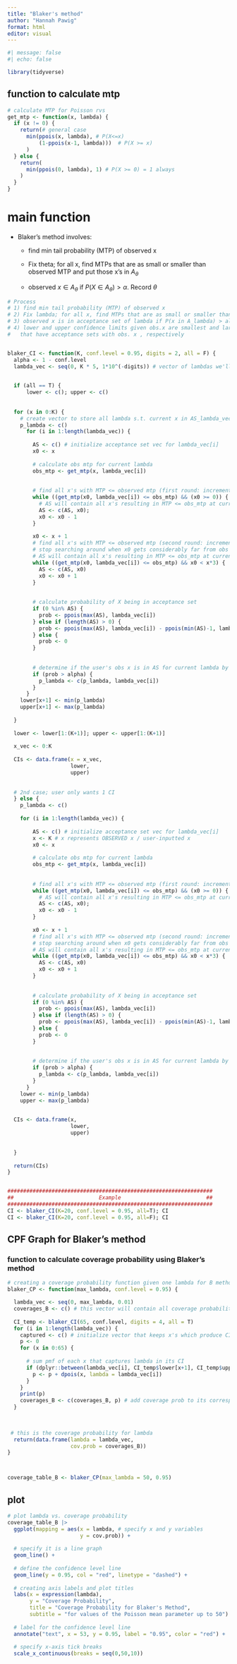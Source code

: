 ```yaml
---
title: "Blaker's method"
author: "Hannah Pawig"
format: html
editor: visual
---
```


```r
#| message: false
#| echo: false

library(tidyverse)
```

## function to calculate mtp

```r
# calculate MTP for Poisson rvs
get_mtp <- function(x, lambda) {
  if (x != 0) {
    return(# general case
      min(ppois(x, lambda), # P(X<=x)
          (1-ppois(x-1, lambda)))  # P(X >= x)
      ) 
  } else {
    return(
      min(ppois(0, lambda), 1) # P(X >= 0) = 1 always
    ) 
  }
}
```

# main function

-   Blaker's method involves:

    -   find min tail probability (MTP) of observed x

    -   Fix theta; for all x, find MTPs that are as small or smaller than observed MTP and put those x's in $A_\theta$

    -   observed $x \in A_\theta$ if $P(X \in A_\theta) > \alpha$. Record $\theta$

```r
# Process
# 1) find min tail probability (MTP) of observed x
# 2) Fix lambda; for all x, find MTPs that are as small or smaller than observed MTP at that lambda. The observed x is always among these
# 3) observed x is in acceptance set of lambda if P(x in A_lambda) > alpha. Record all lambdas
# 4) lower and upper confidence limits given obs.x are smallest and largest lambdas
#   that have acceptance sets with obs. x , respectively


blaker_CI <- function(K, conf.level = 0.95, digits = 2, all = F) {
  alpha <- 1 - conf.level
  lambda_vec <- seq(0, K * 5, 1*10^(-digits)) # vector of lambdas we'll increment through

  
  if (all == T) {
      lower <- c(); upper <- c()
  
  
  for (x in 0:K) {
    # create vector to store all lambda s.t. current x in AS_lambda_vec[i] (*plausible* lambdas)
    p_lambda <- c() 
      for (i in 1:length(lambda_vec)) {
    
        AS <- c() # initialize acceptance set vec for lambda_vec[i]
        x0 <- x
        
        # calculate obs mtp for current lambda
        obs_mtp <- get_mtp(x, lambda_vec[i])
        
        
        # find all x's with MTP <= observed mtp (first round: increment x down)
        while ((get_mtp(x0, lambda_vec[i]) <= obs_mtp) && (x0 >= 0)) {
          # AS will contain all x's resulting in MTP <= obs_mtp at current lambda
          AS <- c(AS, x0);
          x0 <- x0 - 1
        }
        
        x0 <- x + 1
        # find all x's with MTP <= observed mtp (second round: increment x up)
        # stop searching around when x0 gets considerably far from obs x.
        # AS will contain all x's resulting in MTP <= obs_mtp at current lambda
        while ((get_mtp(x0, lambda_vec[i]) <= obs_mtp) && x0 < x*3) { 
          AS <- c(AS, x0)
          x0 <- x0 + 1
        }
        
        
        # calculate probability of X being in acceptance set
        if (0 %in% AS) {
          prob <- ppois(max(AS), lambda_vec[i])
        } else if (length(AS) > 0) {
          prob <- ppois(max(AS), lambda_vec[i]) - ppois(min(AS)-1, lambda_vec[i])
        } else {
          prob <- 0
        }
        
        
        # determine if the user's obs x is in AS for current lambda by comparing to alpha
        if (prob > alpha) {
          p_lambda <- c(p_lambda, lambda_vec[i])
        }
      }
    lower[x+1] <- min(p_lambda)
    upper[x+1] <- max(p_lambda)
    
  }
  
  lower <- lower[1:(K+1)]; upper <- upper[1:(K+1)]
  
  x_vec <- 0:K
  
  CIs <- data.frame(x = x_vec,
                    lower,
                    upper)
  
  
  # 2nd case; user only wants 1 CI
  } else {
    p_lambda <- c() 
    
    for (i in 1:length(lambda_vec)) {
    
        AS <- c() # initialize acceptance set vec for lambda_vec[i]
        x <- K # x represents OBSERVED x / user-inputted x
        x0 <- x
        
        # calculate obs mtp for current lambda
        obs_mtp <- get_mtp(x, lambda_vec[i])
        
        
        # find all x's with MTP <= observed mtp (first round: increment x down)
        while ((get_mtp(x0, lambda_vec[i]) <= obs_mtp) && (x0 >= 0)) {
          # AS will contain all x's resulting in MTP <= obs_mtp at current lambda
          AS <- c(AS, x0);
          x0 <- x0 - 1
        }
        
        x0 <- x + 1
        # find all x's with MTP <= observed mtp (second round: increment x up)
        # stop searching around when x0 gets considerably far from obs x.
        # AS will contain all x's resulting in MTP <= obs_mtp at current lambda
        while ((get_mtp(x0, lambda_vec[i]) <= obs_mtp) && x0 < x*3) { 
          AS <- c(AS, x0)
          x0 <- x0 + 1
        }
        
        
        # calculate probability of X being in acceptance set
        if (0 %in% AS) {
          prob <- ppois(max(AS), lambda_vec[i])
        } else if (length(AS) > 0) {
          prob <- ppois(max(AS), lambda_vec[i]) - ppois(min(AS)-1, lambda_vec[i])
        } else {
          prob <- 0
        }
        
        
        # determine if the user's obs x is in AS for current lambda by comparing to alpha
        if (prob > alpha) {
          p_lambda <- c(p_lambda, lambda_vec[i])
        }
      }
    lower <- min(p_lambda)
    upper <- max(p_lambda)

  
  CIs <- data.frame(x,
                    lower,
                    upper)
    
    
  }
  
  return(CIs)
}


#################################################################
##                           Example                           ##
#################################################################
CI <- blaker_CI(K=20, conf.level = 0.95, all=T); CI
CI <- blaker_CI(K=20, conf.level = 0.95, all=F); CI
```

## CPF Graph for Blaker's method

### function to calculate coverage probability using Blaker's method

```r
# creating a coverage probability function given one lambda for B method
blaker_CP <- function(max_lambda, conf.level = 0.95) {

  lambda_vec <- seq(0, max_lambda, 0.01)
  coverages_B <- c() # this vector will contain all coverage probabilities for each lambda in lambda_vec
  
  CI_temp <- blaker_CI(65, conf.level, digits = 4, all = T)
  for (i in 1:length(lambda_vec)) {
    captured <- c() # initialize vector that keeps x's which produce CIs that capture current lambda
    p <- 0
    for (x in 0:65) {
      
      # sum pmf of each x that captures lambda in its CI
      if (dplyr::between(lambda_vec[i], CI_temp$lower[x+1], CI_temp$upper[x+1]) == TRUE) {
        p <- p + dpois(x, lambda = lambda_vec[i])
      }
    }
    print(p)
    coverages_B <- c(coverages_B, p) # add coverage prob to its corresponding vector
  }
    

  
 # this is the coverage probability for lambda
  return(data.frame(lambda = lambda_vec, 
                    cov.prob = coverages_B))
}



coverage_table_B <- blaker_CP(max_lambda = 50, 0.95)
```

## plot

```r
# plot lambda vs. coverage probability
coverage_table_B |> 
  ggplot(mapping = aes(x = lambda, # specify x and y variables
                       y = cov.prob)) +
  
  # specify it is a line graph
  geom_line() +
  
  # define the confidence level line
  geom_line(y = 0.95, col = "red", linetype = "dashed") +
  
  # creating axis labels and plot titles
  labs(x = expression(lambda),
       y = "Coverage Probability",
       title = "Coverage Probability for Blaker's Method",
       subtitle = "for values of the Poisson mean parameter up to 50") +
  
  # label for the confidence level line
  annotate("text", x = 53, y = 0.95, label = "0.95", color = "red") +
  
  # specify x-axis tick breaks
  scale_x_continuous(breaks = seq(0,50,10))
```
